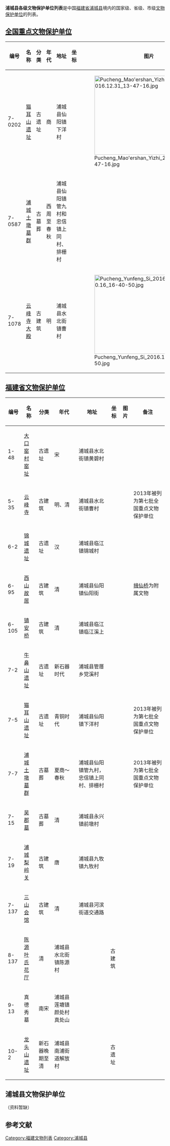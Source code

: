 '''浦城县各级文物保护单位列表'''是中国[[福建省|福建省]][[浦城县|浦城县]]境内的国家级、省级、市级[[文物保护单位|文物保护单位]]的列表。

== [[福建全国重点文物保护单位列表|全国重点文物保护单位]] ==
{| class="wikitable" style="font-size: 90%;"
|-
! 编号 !! 名称 !! 分类 !! 年代 !! 地址  !! 坐标 !! 图片 !! 备注 
|-
| 7-0202 || [[猫耳山遗址|猫耳山遗址]] || 古遗址 || 商 || 浦城县仙阳镇下洋村  ||  || [[File:Pucheng_Mao'ershan_Yizhi_2016.12.31_13-47-16.jpg|250px]]  || 
|-
| 7-0587 || [[浦城土墩墓群|浦城土墩墓群]] || 古墓葬 || 西周至春秋 || 浦城县仙阳镇管九村和忠信镇上同村、排栅村  || {{coord|28|05|17|N|118|32|19|E|scale:10000}} ||  || 
|-
| 7-1078 || [[云峰寺_(浦城)|云峰寺大殿]] || 古建筑 || 明 || 浦城县水北街镇曹村  || {{coord|27|42|37|N|118|30|30|E|scale:10000}} ||[[File:Pucheng_Yunfeng_Si_2016.10.16_16-40-50.jpg|250px]]  || 
|}

== [[福建省文物保护单位|福建省文物保护单位]] ==
{| class="wikitable" style="font-size: 90%;"
|-
! 编号 !! 名称 !! 分类 !! 年代 !! 地址  !! 坐标 !! 图片 !! 备注
|-
| 1-48 || [[大口窑村窑址|大口窑村窑址]] || 古遗址 || 宋 || 浦城县水北街镇黄碧村 ||  ||  || 
|-
| 5-35 || [[云峰寺_(浦城)|云峰寺]] || 古建筑 || 明、清 || 浦城县水北街镇曹村 || {{coord|27|42|37|N|118|30|30|E|scale:10000}} ||  || 2013年被列为第七批全国重点文物保护单位
|-
| 6-2 || [[锦城遗址|锦城遗址]] || 古遗址 || 汉 || 浦城县临江镇锦城村 || {{coord|27|48|00|N|118|28|00|E|scale:10000}} ||  || 
|-
| 6-95 || [[西山故居|西山故居]] || 古建筑 || 清 || 浦城县仙阳镇仙阳街 ||  ||  || [[揖仙桥|揖仙桥]]为附属文物
|-
| 6-105 || [[镇安桥|镇安桥]] || 古建筑 || 清 || 浦城县临江镇临江溪上 || {{coord|27|49|30|N|118|27|15|E|scale:10000}} ||  || 
|-
| 7-2 || [[牛鼻山遗址|牛鼻山遗址]] || 古遗址 || 新石器时代 || 浦城县管厝乡党溪村 || {{coord|28|02|54|N|118|39|22|E|scale:10000}} ||  || 
|-
| 7-5 || [[猫耳山遗址|猫耳山遗址]] || 古遗址 || 青铜时代 || 浦城县仙阳镇下洋村 ||  ||  || 2013年被列为第七批全国重点文物保护单位
|-
| 7-7 || [[浦城土墩墓群|浦城土墩墓群]] || 古墓葬 || 夏商～春秋 || 浦城县仙阳镇管九村，忠信镇上同村、排栅村 || {{coord|28|05|17|N|118|32|19|E|scale:10000}} ||  || 2013年被列为第七批全国重点文物保护单位
|-
| 7-15 || [[吴郡墓|吴郡墓]] || 古墓葬 || 清 || 浦城县永兴镇前墩村 ||  ||  || 
|-
| 7-19 || [[浦城梨岭关|浦城梨岭关]] || 古建筑 || 唐 || 浦城县九牧镇九牧村 ||  ||  || 
|-
| 7-137 || [[三山会馆|三山会馆]] || 古建筑 || 清 || 浦城县河滨街道交通路 ||  ||  || 
|-
| 8-137 || [[陈源叶氏花厅|陈源叶氏花厅]] || 清 || 浦城县水北街镇陈源村 ||  || 古建筑 ||  || 

|-
|9-13
|真德秀墓
|南宋
|浦城县莲塘镇颜处村真处山
|
|
|
|-
| 10-2 || [[龙头山遗址_(福建省)|龙头山遗址]]|| 新石器晚期至清 || 浦城县南浦街道解放村 || || 古遗址 || ||
|}

== 浦城县文物保护单位 ==
（资料暂缺）

== 参考文献 ==
{{reflist}}
{{福建各级文物保护单位}}
{{DEFAULTSORT:Pu}}
[[Category:福建文物列表|Category:福建文物列表]]
[[Category:浦城县|Category:浦城县]]
